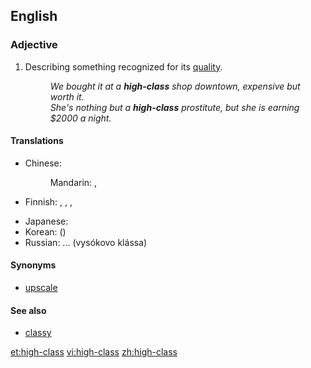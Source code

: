==English==

===Adjective===
{{en-adj}}

# Describing something recognized for its [[quality]].
#: ''We bought it at a '''high-class''' shop downtown, expensive but worth it.''
#: ''She's nothing but a '''high-class''' prostitute, but she is earning $2000 a night.''

====Translations====
{{trans-top|recognized for quality}}
* Chinese:
*: Mandarin: {{t-|cmn|高級|sc=Hani}}, {{t-|cmn|高级|tr=gāojí|sc=Hani}}
* Finnish: {{t-|fi|korkealaatuinen}}, {{t-|fi|korkealuokkainen}}, {{t+|fi|laadukas}}, {{t-|fi|tasokas}}
{{trans-mid}}
* Japanese: {{t+|ja|高級|tr=こうきゅうな, kōkyū-na|alt=高級な|sc=Jpan}}
* Korean: {{t+|ko|고급|tr=gogeup|sc=Kore}} ({{t+|ko|高級|sc=Kore}})
* Russian: ... {{l|ru|высокий|высокого}} {{l|ru|класс|класса}} (vysókovo klássa)
{{trans-bottom}}

====Synonyms====
* [[upscale]]

====See also====
* [[classy]]

[[et:high-class]]
[[vi:high-class]]
[[zh:high-class]]